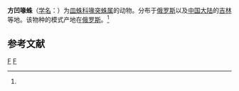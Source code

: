 {{Speciesbox
| taxon = Peregrinus deformis
| binomial_authority = (Tanasevetch, 1982)<ref name='id13347'>{{cite web| url =http://www.bioinfo.cn/db05/BjdwSpecies.php?action=view&id=13347| title =方凹喙蛛| work =《中国动物物种编目数据库》| publisher =中国科学院微生物研究所| author =中国科学院动物研究所| accessdate =2009-04-28| deadurl =yes| archiveurl =https://web.archive.org/web/20160305050032/http://www.bioinfo.cn/db05/BjdwSpecies.php?action=view&id=13347| archivedate =2016-03-05}}</ref>
}}

'''方凹喙蛛'''（[[学名|学名]]：{{lang|la|''Peregrinus deformis''}}）为[[皿蛛科|皿蛛科]][[喙突蛛属|喙突蛛属]]的动物。分布于[[俄罗斯|俄罗斯]]以及[[中国大陆|中国大陆]]的[[吉林|吉林]]等地。该物种的模式产地在[[俄罗斯|俄罗斯]]。<ref name='id13347'/>

== 参考文献 ==
{{reflist}}

{{蜘蛛小作品}}

{{taxonbar}}
[[Category:_1982年描述的动物|F]]
[[Category:喙突蛛属|F]]